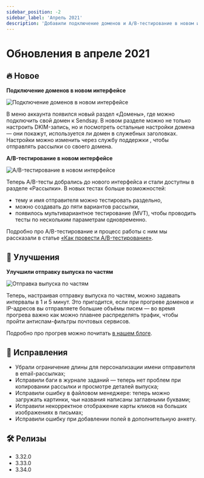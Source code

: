 ```yaml
---
sidebar_position: -2
sidebar_label: 'Апрель 2021'
description: 'Добавили подключение доменов и A/B-тестирование в новом интерфейсе, улучшили отправку выпуска по частям и добавили несколько исправлений'
---
```



# Обновления в апреле 2021

## 🔥 Новое

**Подключение доменов в новом интерфейсе**

<p align="left">
  <img src={attachDomain} alt="Подключение доменов в новом интерфейсе" />
</p>
В меню аккаунта появился новый раздел «Домены», где можно подключить свой домен к Sendsay. В новом разделе
можно не только настроить DKIM-запись, но и посмотреть остальные настройки домена — они покажут, используется
ли домен в служебных заголовках. Настройки можно изменить <SupportLink>
  через службу поддержки
</SupportLink>
, чтобы отправлять рассылки со своего домена.

**A/B-тестирование в новом интерфейсе**

<p align="left">
  <img src={ABtest} alt="A/B-тестирование в новом интерфейсе" />
</p>

Теперь A/B-тесты добрались до нового интерфейса и стали доступны в разделе «Рассылки». В новых тестах больше возможностей:

- тему и имя отправителя можно тестировать раздельно,
- можно создавать до пяти вариантов рассылки,
- появилось мультивариантное тестирование (MVT), чтобы проводить тесты по нескольким параметрам одновременно.

Подробно про A/B-тестирование и процесс работы с ним мы рассказали в статье [«Как провести A/B-тестирование»](https://docs.sendsay.ru/ru/articles/4744702-%D0%BA%D0%B0%D0%BA-%D0%BF%D1%80%D0%BE%D0%B2%D0%B5%D1%81%D1%82%D0%B8-a-b-%D1%82%D0%B5%D1%81%D1%82%D0%B8%D1%80%D0%BE%D0%B2%D0%B0%D0%BD%D0%B8%D0%B5).

## 🚀 Улучшения

**Улучшили отправку выпуска по частям**

<p align="left">
  <img src={sendingByPieces} alt="Отправка выпуска по частям" />
</p>

Теперь, настраивая отправку выпуска по частям, можно задавать интервалы в 1 и 5 минут. Это пригодится, если при прогреве доменов и IP-адресов вы отправляете большие объёмы писем — во время прогрева важно как можно плавнее распределять трафик, чтобы пройти антиспам-фильтры почтовых сервисов.

Подробно про прогрев можно почитать [в нашем блоге](https://sendsay.ru/blog/tieplo-ieshchie-tieplieie-ghoriacho-proghrievaiem-domien-dlia-email-rassylok/).

## 🐛 Исправления

- Убрали ограничение длины для персонализации имени отправителя в email-рассылках;
- Исправили баги в журнале заданий — теперь нет проблем при копировании рассылки и просмотре деталей выпуска;
- Исправили ошибку в файловом менеджере: теперь можно загружать картинки, чьи названия написаны заглавными буквами;
- Исправили некорректное отображение карты кликов на больших изображениях в письмах;
- Исправили ошибку при добавлении полей в дополнительную анкету.

## 🛠️ Релизы

- 3.32.0
- 3.33.0
- 3.34.0

